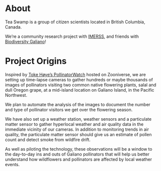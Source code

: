 # About

Tea Swamp is a group of citizen scientists located in British Columbia, Canada. 

We're a community research project with [IMERSS](https://imerss.org/community-research/), and friends with [Biodiversity Galiano](https://biogaliano.org/)!

# Project Origins

Inspired by [Toke Høye’s PollinatorWatch](https://www.zooniverse.org/projects/tokehoye/pollinatorwatch) hosted on Zooniverse, we are setting up time-lapse cameras to gather hundreds or maybe thousands of images of pollinators visiting two common native flowering plants, salal and dull Oregon grape, at a mid-island location on Galiano Island, in the Pacific Northwest.

We plan to automate the analysis of the images to document the number and type of pollinator visitors we get over the flowering season.

We have also set up a weather station, weather sensors and a particulate matter sensor to gather hyperlocal weather and air quality data in the immediate vicinity of our cameras. In addition to monitoring trends in air quality, the particulate matter sensor should give us an estimate of pollen count and detect smoke from wildfire drift.

As well as piloting the technology, these observations will be a window to the day-to-day ins and outs of Galiano pollinators that will help us better understand how wildflowers and pollinators are affected by local weather events.